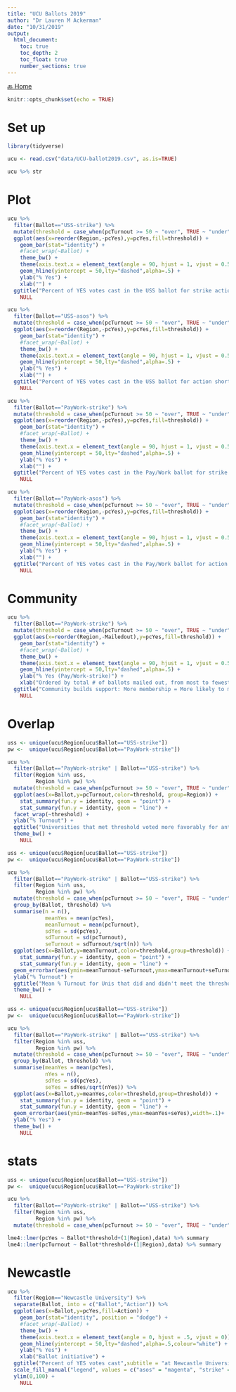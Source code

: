 ```yaml
---
title: "UCU Ballots 2019"
author: "Dr Lauren M Ackerman"
date: "10/31/2019"
output: 
  html_document:
    toc: true
    toc_depth: 2
    toc_float: true
    number_sections: true
---
```

[🔙 Home](https://verbingnouns.github.io/notebooks/)

```r
knitr::opts_chunk$set(echo = TRUE)
```

# Set up

```r
library(tidyverse)

ucu <- read.csv("data/UCU-ballot2019.csv", as.is=TRUE)
```

```r
ucu %>% str
```


# Plot

```r
ucu %>% 
  filter(Ballot=="USS-strike") %>% 
  mutate(threshold = case_when(pcTurnout >= 50 ~ "over", TRUE ~ "under")) %>% 
  ggplot(aes(x=reorder(Region,-pcYes),y=pcYes,fill=threshold)) +
    geom_bar(stat="identity") +
    #facet_wrap(~Ballot) +
    theme_bw() +
    theme(axis.text.x = element_text(angle = 90, hjust = 1, vjust = 0.5)) +
    geom_hline(yintercept = 50,lty="dashed",alpha=.5) +
    ylab("% Yes") +
    xlab("") +
  ggtitle("Percent of YES votes cast in the USS ballot for strike action") +
    NULL
```

```r
ucu %>% 
  filter(Ballot=="USS-asos") %>% 
  mutate(threshold = case_when(pcTurnout >= 50 ~ "over", TRUE ~ "under")) %>% 
  ggplot(aes(x=reorder(Region,-pcYes),y=pcYes,fill=threshold)) +
    geom_bar(stat="identity") +
    #facet_wrap(~Ballot) +
    theme_bw() +
    theme(axis.text.x = element_text(angle = 90, hjust = 1, vjust = 0.5)) +
    geom_hline(yintercept = 50,lty="dashed",alpha=.5) +
    ylab("% Yes") +
    xlab("") +
  ggtitle("Percent of YES votes cast in the USS ballot for action short of strike") +
    NULL
```

```r
ucu %>% 
  filter(Ballot=="PayWork-strike") %>% 
  mutate(threshold = case_when(pcTurnout >= 50 ~ "over", TRUE ~ "under")) %>% 
  ggplot(aes(x=reorder(Region,-pcYes),y=pcYes,fill=threshold)) +
    geom_bar(stat="identity") +
    #facet_wrap(~Ballot) +
    theme_bw() +
    theme(axis.text.x = element_text(angle = 90, hjust = 1, vjust = 0.5)) +
    geom_hline(yintercept = 50,lty="dashed",alpha=.5) +
    ylab("% Yes") +
    xlab("") +
  ggtitle("Percent of YES votes cast in the Pay/Work ballot for strike action") +
    NULL
```

```r
ucu %>% 
  filter(Ballot=="PayWork-asos") %>% 
  mutate(threshold = case_when(pcTurnout >= 50 ~ "over", TRUE ~ "under")) %>% 
  ggplot(aes(x=reorder(Region,-pcYes),y=pcYes,fill=threshold)) +
    geom_bar(stat="identity") +
    #facet_wrap(~Ballot) +
    theme_bw() +
    theme(axis.text.x = element_text(angle = 90, hjust = 1, vjust = 0.5)) +
    geom_hline(yintercept = 50,lty="dashed",alpha=.5) +
    ylab("% Yes") +
    xlab("") +
  ggtitle("Percent of YES votes cast in the Pay/Work ballot for action short of strike") +
    NULL
```


# Community

```r
ucu %>% 
  filter(Ballot=="PayWork-strike") %>% 
  mutate(threshold = case_when(pcTurnout >= 50 ~ "over", TRUE ~ "under")) %>% 
  ggplot(aes(x=reorder(Region,-Mailedout),y=pcYes,fill=threshold)) +
    geom_bar(stat="identity") +
    #facet_wrap(~Ballot) +
    theme_bw() +
    theme(axis.text.x = element_text(angle = 90, hjust = 1, vjust = 0.5)) +
    geom_hline(yintercept = 50,lty="dashed",alpha=.5) +
    ylab("% Yes (Pay/Work-strike)") +
    xlab("Ordered by total # of ballots mailed out, from most to fewest") +
  ggtitle("Community builds support: More membership = More likely to meet the threshold") +
    NULL
```

# Overlap

```r
uss <- unique(ucu$Region[ucu$Ballot=="USS-strike"])
pw <-  unique(ucu$Region[ucu$Ballot=="PayWork-strike"])

ucu %>% 
  filter(Ballot=="PayWork-strike" | Ballot=="USS-strike") %>% 
  filter(Region %in% uss,
         Region %in% pw) %>% 
  mutate(threshold = case_when(pcTurnout >= 50 ~ "over", TRUE ~ "under")) %>% 
  ggplot(aes(x=Ballot,y=pcTurnout,color=threshold, group=Region)) +
    stat_summary(fun.y = identity, geom = "point") +
    stat_summary(fun.y = identity, geom = "line") +
  facet_wrap(~threshold) +
  ylab("% Turnout") +
  ggtitle("Universities that met threshold voted more favorably for anti-precarity") +
  theme_bw() +
    NULL
```

```r
uss <- unique(ucu$Region[ucu$Ballot=="USS-strike"])
pw <-  unique(ucu$Region[ucu$Ballot=="PayWork-strike"])

ucu %>% 
  filter(Ballot=="PayWork-strike" | Ballot=="USS-strike") %>% 
  filter(Region %in% uss,
         Region %in% pw) %>% 
  mutate(threshold = case_when(pcTurnout >= 50 ~ "over", TRUE ~ "under")) %>% 
  group_by(Ballot, threshold) %>% 
  summarise(n = n(),
            meanYes = mean(pcYes),
            meanTurnout = mean(pcTurnout),
            sdYes = sd(pcYes),
            sdTurnout = sd(pcTurnout),
            seTurnout = sdTurnout/sqrt(n)) %>% 
  ggplot(aes(x=Ballot,y=meanTurnout,color=threshold,group=threshold)) +
    stat_summary(fun.y = identity, geom = "point") +
    stat_summary(fun.y = identity, geom = "line") +
  geom_errorbar(aes(ymin=meanTurnout-seTurnout,ymax=meanTurnout+seTurnout),width=.1)+
  ylab("% Turnout") +
  ggtitle("Mean % Turnout for Unis that did and didn't meet the threshold (SE)") +
  theme_bw() +
    NULL
```

```r
uss <- unique(ucu$Region[ucu$Ballot=="USS-strike"])
pw <-  unique(ucu$Region[ucu$Ballot=="PayWork-strike"])

ucu %>% 
  filter(Ballot=="PayWork-strike" | Ballot=="USS-strike") %>% 
  filter(Region %in% uss,
         Region %in% pw) %>% 
  mutate(threshold = case_when(pcTurnout >= 50 ~ "over", TRUE ~ "under")) %>% 
  group_by(Ballot, threshold) %>% 
  summarise(meanYes = mean(pcYes),
            nYes = n(),
            sdYes = sd(pcYes),
            seYes = sdYes/sqrt(nYes)) %>% 
  ggplot(aes(x=Ballot,y=meanYes,color=threshold,group=threshold)) +
    stat_summary(fun.y = identity, geom = "point") +
    stat_summary(fun.y = identity, geom = "line") +
  geom_errorbar(aes(ymin=meanYes-seYes,ymax=meanYes+seYes),width=.1)+
  ylab("% Yes") +
  theme_bw() +
    NULL
```

# stats

```r
uss <- unique(ucu$Region[ucu$Ballot=="USS-strike"])
pw <-  unique(ucu$Region[ucu$Ballot=="PayWork-strike"])

ucu %>% 
  filter(Ballot=="PayWork-strike" | Ballot=="USS-strike") %>% 
  filter(Region %in% uss,
         Region %in% pw) %>% 
  mutate(threshold = case_when(pcTurnout >= 50 ~ "over", TRUE ~ "under")) -> data

lme4::lmer(pcYes ~ Ballot*threshold+(1|Region),data) %>% summary
lme4::lmer(pcTurnout ~ Ballot*threshold+(1|Region),data) %>% summary
```

# Newcastle

```r
ucu %>% 
  filter(Region=="Newcastle University") %>% 
  separate(Ballot, into = c("Ballot","Action")) %>% 
  ggplot(aes(x=Ballot,y=pcYes,fill=Action)) +
    geom_bar(stat="identity", position = "dodge") +
    #facet_wrap(~Ballot) +
    theme_bw() +
    theme(axis.text.x = element_text(angle = 0, hjust = .5, vjust = 0)) +
    geom_hline(yintercept = 50,lty="dashed",alpha=.5,colour="white") +
    ylab("% Yes") +
    xlab("Ballot initiative") +
  ggtitle("Percent of YES votes cast",subtitle = "at Newcastle University") +
  scale_fill_manual("legend", values = c("asos" = "magenta", "strike" = "navy")) +
  ylim(0,100) +
    NULL
```

